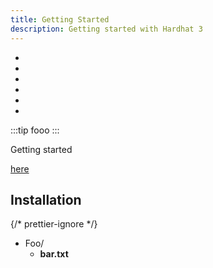 ```yaml
---
title: Getting Started
description: Getting started with Hardhat 3
---
```



- <Badge text="Note" variant="note" />
- <Badge text="Success" variant="success" />
- <Badge text="Tip" variant="tip" />
- <Badge text="Caution" variant="caution" />
- <Badge text="Danger" variant="danger" />
- <Badge text="Default" />

:::tip
fooo
:::

Getting started

[here](https://www.google.com)

<Run command="hardhat --network <network>" />

## Installation

<Install packages="hardhat" />

<RunRemote command="hardhat --init" />

{/* prettier-ignore */}
<FileTree>
- Foo/
  - **bar.txt**
</FileTree>
